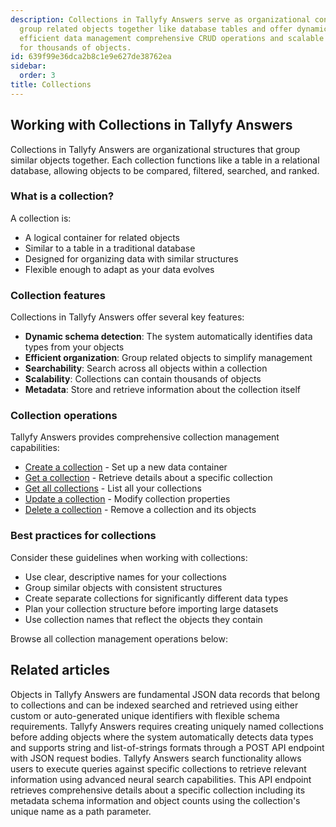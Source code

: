 ```yaml
---
description: Collections in Tallyfy Answers serve as organizational containers that
  group related objects together like database tables and offer dynamic schema detection
  efficient data management comprehensive CRUD operations and scalable searchability
  for thousands of objects.
id: 639f99e36dca2b8c1e9e627de38762ea
sidebar:
  order: 3
title: Collections
---
```


## Working with Collections in Tallyfy Answers

Collections in Tallyfy Answers are organizational structures that group similar objects together. Each collection functions like a table in a relational database, allowing objects to be compared, filtered, searched, and ranked.

### What is a collection?

A collection is:
- A logical container for related objects
- Similar to a table in a traditional database
- Designed for organizing data with similar structures
- Flexible enough to adapt as your data evolves

### Collection features

Collections in Tallyfy Answers offer several key features:

- **Dynamic schema detection**: The system automatically identifies data types from your objects
- **Efficient organization**: Group related objects to simplify management
- **Searchability**: Search across all objects within a collection
- **Scalability**: Collections can contain thousands of objects
- **Metadata**: Store and retrieve information about the collection itself

### Collection operations

Tallyfy Answers provides comprehensive collection management capabilities:

- [Create a collection](/products/answers/collections/create-collection/) - Set up a new data container
- [Get a collection](/products/answers/collections/get-collection/) - Retrieve details about a specific collection
- [Get all collections](/products/answers/collections/get-all-collections/) - List all your collections
- [Update a collection](/products/answers/collections/update-collection/) - Modify collection properties
- [Delete a collection](/products/answers/collections/delete-collection/) - Remove a collection and its objects

### Best practices for collections

Consider these guidelines when working with collections:

- Use clear, descriptive names for your collections
- Group similar objects with consistent structures
- Create separate collections for significantly different data types
- Plan your collection structure before importing large datasets
- Use collection names that reflect the objects they contain

Browse all collection management operations below:


<PageTree />


## Related articles
<CardGrid>
<LinkTitleCard header="<b>Answers > Objects</b>" href="/products/answers/objects/" > Objects in Tallyfy Answers are fundamental JSON data records that belong to collections and can be indexed searched and retrieved using either custom or auto-generated unique identifiers with flexible schema requirements. </LinkTitleCard>
<LinkTitleCard header="<b>Collections > Create a collection</b>" href="/products/answers/collections/create-collection/" > Tallyfy Answers requires creating uniquely named collections before adding objects where the system automatically detects data types and supports string and list-of-strings formats through a POST API endpoint with JSON request bodies. </LinkTitleCard>
<LinkTitleCard header="<b>Answers > Search</b>" href="/products/answers/search/" > Tallyfy Answers search functionality allows users to execute queries against specific collections to retrieve relevant information using advanced neural search capabilities. </LinkTitleCard>
<LinkTitleCard header="<b>Collections > Get a collection</b>" href="/products/answers/collections/get-collection/" > This API endpoint retrieves comprehensive details about a specific collection including its metadata schema information and object counts using the collection's unique name as a path parameter. </LinkTitleCard>
</CardGrid>